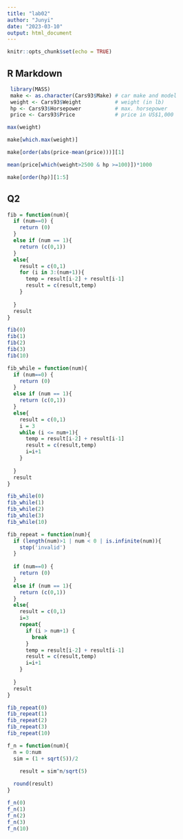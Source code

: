 ```yaml
---
title: "lab02"
author: "Junyi"
date: "2023-03-10"
output: html_document
---
```


```r
knitr::opts_chunk$set(echo = TRUE)
```

## R Markdown

```r
 library(MASS)
 make <- as.character(Cars93$Make) # car make and model
 weight <- Cars93$Weight           # weight (in lb)
 hp <- Cars93$Horsepower           # max. horsepower
 price <- Cars93$Price             # price in US$1,000
```

```r
max(weight)
```

```r
make[which.max(weight)]
```

```r
make[order(abs(price-mean(price)))][1]
```


```r
mean(price[which(weight>2500 & hp >=100)])*1000
```

```r
make[order(hp)][1:5]
```

## Q2

```r
fib = function(num){
  if (num==0) {
    return (0)
  }
  else if (num == 1){
    return (c(0,1))
  }
  else{
    result = c(0,1)
    for (i in 3:(num+1)){
      temp = result[i-2] + result[i-1]
      result = c(result,temp)
    }
    
  }
  result
}
```

```r
fib(0)
fib(1)
fib(2)
fib(3)
fib(10)
```


```r
fib_while = function(num){
  if (num==0) {
    return (0)
  }
  else if (num == 1){
    return (c(0,1))
  }
  else{
    result = c(0,1)
    i = 3
    while (i <= num+1){
      temp = result[i-2] + result[i-1]
      result = c(result,temp)
      i=i+1
    }
    
  }
  result
}
```

```r
fib_while(0)
fib_while(1)
fib_while(2)
fib_while(3)
fib_while(10)
```

```r
fib_repeat = function(num){
  if (length(num)>1 | num < 0 | is.infinite(num)){
    stop('invalid')
  }
  
  if (num==0) {
    return (0)
  }
  else if (num == 1){
    return (c(0,1))
  }
  else{
    result = c(0,1)
    i=3
    repeat{
      if (i > num+1) {
        break
      }
      temp = result[i-2] + result[i-1]
      result = c(result,temp)
      i=i+1
    }
    
  }
  result
}
```


```r
fib_repeat(0)
fib_repeat(1)
fib_repeat(2)
fib_repeat(3)
fib_repeat(10)
```

```r
f_n = function(num){
  n = 0:num
  sim = (1 + sqrt(5))/2
  
    result = sim^n/sqrt(5)

  round(result)
}

```


```r
f_n(0)
f_n(1)
f_n(2)
f_n(3)
f_n(10)
```




